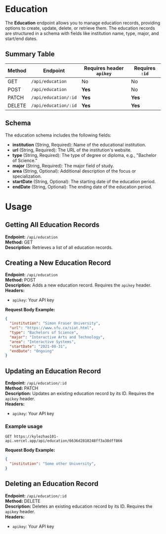 # Education

The **Education** endpoint allows you to manage education records, providing options to create, update, delete, or retrieve them. The education records are structured in a schema with fields like institution name, type, major, and start/end dates.

## Summary Table

| **Method**   | **Endpoint**              | **Requires header `apikey`** | **Requires `:id`** |
|--------------|---------------------------|-----------------------|--------------------|
| <Badge variant="get">GET</Badge>    | `/api/education`           | No                    | No                 |
| <Badge variant="post">POST</Badge>   | `/api/education`           | **Yes**                  | No                 |
| <Badge variant="patch">PATCH</Badge>  | `/api/education/:id`       | **Yes**                   | **Yes**                |
| <Badge variant="delete" >DELETE</Badge> | `/api/education/:id`       | **Yes**                   | **Yes**                |


## Schema

The education schema includes the following fields:

- **institution** (String, Required): Name of the educational institution.
- **url** (String, Required): The URL of the institution's website.
- **type** (String, Required): The type of degree or diploma, e.g., "Bachelor of Science."
- **major** (String, Required): The major field of study.
- **area** (String, Optional): Additional description of the focus or specialization.
- **startDate** (String, Optional): The starting date of the education period.
- **endDate** (String, Optional): The ending date of the education period.

# Usage 

## Getting All Education Records

**Endpoint:** `/api/education`  
**Method:** <Badge variant="get">GET</Badge>  <br />
**Description:** Retrieves a list of all education records.

## Creating a New Education Record

**Endpoint:** `/api/education`  
**Method:** <Badge variant="post">POST</Badge><br />
**Description:** Adds a new education record. Requires the `apikey` header.  
**Headers:**

- `apikey`: Your API key

**Request Body Example:**

```json
{
  "institution": "Simon Fraser University",
  "url": "https://www.sfu.ca/siat.html",
  "type": "Bachelors of Science",
  "major": "Interactive Arts and Technology",
  "area": "Interactive Systems",
  "startDate": "2021-08-31",
  "endDate": "Ongoing"
}
```

## Updating an Education Record

**Endpoint:** `/api/education/:id`  
**Method:** <Badge variant="patch">PATCH</Badge> <br />
**Description:** Updates an existing education record by its ID. Requires the `apikey` header.  
**Headers:**

- `apikey`: Your API key

### Example usage
```http
GET https://kylezhao101-api.vercel.app/api/education/6636d2810248ff3a38dff866
```

**Request Body Example:**

```json
{
  "institution": "Some other University",
}
```

## Deleting an Education Record

**Endpoint:** `/api/education/:id`    
**Method:** <Badge variant="delete">DELETE</Badge><br />
**Description:** Deletes an existing education record by its ID. Requires the `apikey` header.  
**Headers:**

- `apikey`: Your API key
